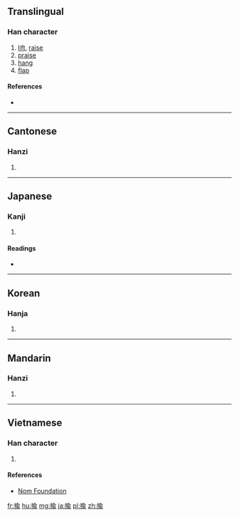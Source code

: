==Translingual==

===Han character===
{{Han char|rn=64|rad=手|as=09|sn=12|four=58021|canj=QOMN|ids=⿰扌俞}}

# [[lift]], [[raise]]
# [[praise]]
# [[hang]]
# [[flap]]

====References====
* {{Han ref|kx=0440.270|dkj=12320|dj=0791.240|hdz=31921.020|uh=63C4|ud=25540|bh=D967|bd=55655}}

----

==Cantonese==

===Hanzi===
{{yue-hanzi|jyut=[[jyu4]]|y=yu4}}

# {{defn|lang=yue|sort=手09}}

----

==Japanese==

===Kanji===
{{ja-kanji|grade=|rs=手09}}

# {{defn|lang=ja|sort=手09}}

====Readings====
* {{ja-readings|on=[[ゆ]] (yu), [[ゆう]] (yū)|kun=[[ひく]] (hiku), [[うごかす]] (ugokasu), [[なぶる]] (naburu)}}

----

==Korean==

===Hanja===
{{ko-hanja|hangeul=유|eumhun=|rv=yu|mr=yu|y=yu}}

# {{defn|lang=ko|sort=手09}}

----

==Mandarin==

===Hanzi===
{{cmn-hanzi|pin=[[yú]] ([[yu2]]), [[yóu]] ([[you2]])|wg=yü<sup>2</sup>, yu<sup>2</sup>}}

# {{defn|lang=cmn|sort=手09}}

----

==Vietnamese==

===Han character===
{{vi-hantu|rs=手09|[[du]], [[dũ]]}}

# {{defn|lang=vi|sort=手09}}

====References====
* [http://nomfoundation.org/common/nom_details.php?codepoint=63c4 Nom Foundation]

[[fr:揄]]
[[hu:揄]]
[[mg:揄]]
[[ja:揄]]
[[pl:揄]]
[[zh:揄]]